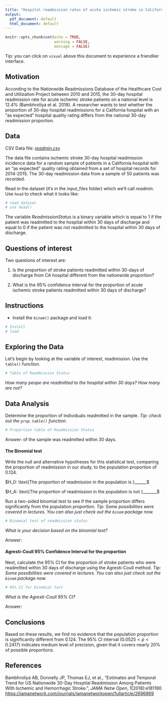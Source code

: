 ```yaml
---
title: "Hospital readmission rates of acute ischemic stroke in California"
output:
  pdf_document: default
  html_document: default
---
```


```r
knitr::opts_chunk$set(echo = TRUE, 
                      warning = FALSE,
                      message = FALSE)
```

Tip: you can click on `visual` above this document to experience a friendlier interface.

## Motivation

According to the Nationwide Readmissions Database of the Healthcare Cost and Utilization Project between 2010 and 2015, the 30-day hospital readmission rate for acute ischemic stroke patients on a national level is 12.4% (Bambhroliya et al. 2018). A researcher wants to test whether the proportion of 30-day hospital readmissions for a California hospital with an "as expected" hospital quality rating differs from the national 30-day readmission proportion.

## Data

CSV Data file: [*readmin.csv*](input_files/readmin.cvs)

The data file contains ischemic stroke 30-day hospital readmission incidence data for a random sample of patients in a California hospital with an "as expected" quality rating obtained from a set of hospital records for 2014-2015. The 30-day readmission data from a sample of 50 patients was recorded.

Read in the dataset (it's in the input_files folder) which we'll call *readmin*. Use `head` to check what it looks like:

```r
# read dataset
# use head()
```

The variable *ReadmissionStatus* is a binary variable which is equal to 1 if the patient was readmitted to the hospital within 30 days of discharge and equal to 0 if the patient was not readmitted to the hospital within 30 days of discharge.

## Questions of interest

Two questions of interest are:

1.  Is the proportion of stroke patients readmitted within 30-days of discharge from CA hospital different from the nationwide proportion?

2.  What is the 95% confidence interval for the proportion of acute ischemic stroke patients readmitted within 30 days of discharge?

## Instructions

-   Install the `binom()` package and load it:

```r
# Install
# load
```

## Exploring the Data

Let's begin by looking at the variable of interest, readmission. Use the `table()` function.

```r
# Table of Readmission Status

```

*How many peope are readmitted to the hospital within 30 days? How many are not?*

## Data Analysis

Determine the proportion of individuals readmitted in the sample. *Tip: check out the `prop.table()` function.*

```r
# Proportion table of Readmission Status

```

Answer: of the sample was readmitted within 30 days.

#### The Binomial test

Write the null and alternative hypotheses for this statistical test, comparing the proportion of readmission in our study, to the population proportion of 0.124.

$H_0: \text{The proportion of readmission in the population is }______$

$H_A: \text{The proportion of readmission in the population is not }_______$

Run a two-sided binomial test to see if the sample proportion differs significantly from the population proportion. *Tip: Some possibilities were covered in lectures. You can also just check out the `binom` package now.*

```r
# Binomial test of readmission status

```

*What is your decision based on the binomial test?*

Answer:

#### Agresti-Coull 95% Confidence Interval for the proportion

Next, calculate the 95% CI for the proportion of stroke patients who were readmitted within 30 days of discharge using the Agresti-Coull method. *Tip: Some possibilities were covered in lectures. You can also just check out the `binom` package now.*

```r
# 95% CI for binomial test

```

*What is the Agresti-Coull 95% CI?*

Answer:

## Conclusions

Based on these results, we find no evidence that the population proportion is significantly different from 0.124. The 95% CI interval ($0.0525 < p < 0.2417$) indicates medium level of precision, given that it covers nearly 20% of possible proportions.

## References

Bambhroliya AB, Donnelly JP, Thomas EJ, et al., "Estimates and Temporal Trend for US Nationwide 30-Day Hospital Readmission Among Patients With Ischemic and Hemorrhagic Stroke.", *JAMA Netw Open*, 1[2018]:e181190 <https://jamanetwork.com/journals/jamanetworkopen/fullarticle/2696869>
